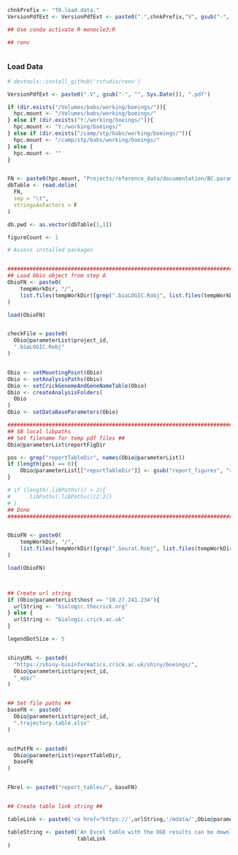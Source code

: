 <!-- Set Parameters Module -->
<!-- Set the chnkPrefix to make all chunks unique in the overall folder -->
```r
chnkPrefix <- "T0.load.data."
VersionPdfExt <- VersionPdfExt <- paste0(".",chnkPrefix,"V", gsub("-", "", Sys.Date()), ".pdf")

## Use conda activate R-monocle3;R

## renv



```


### Load Data
```r

# devtools::install_github('rstudio/renv')

VersionPdfExt <- paste0(".V", gsub("-", "", Sys.Date()), ".pdf")

if (dir.exists("/Volumes/babs/working/boeings/")){
  hpc.mount <- "/Volumes/babs/working/boeings/"
} else if (dir.exists("Y:/working/boeings/")){
  hpc.mount <- "Y:/working/boeings/"
} else if (dir.exists("/camp/stp/babs/working/boeings/")){
  hpc.mount <- "/camp/stp/babs/working/boeings/"
} else {
  hpc.mount <- ""
}


FN <- paste0(hpc.mount, "Projects/reference_data/documentation/BC.parameters.txt")
dbTable <- read.delim(
  FN, 
  sep = "\t",
  stringsAsFactors = F
)

db.pwd <- as.vector(dbTable[1,1])

figureCount <- 1

# Assess installed packages


###############################################################################
## Load Obio object from step A                                              ##
ObioFN <- paste0(
    tempWorkDir, "/", 
    list.files(tempWorkDir)[grep(".bioLOGIC.Robj", list.files(tempWorkDir))]
)

load(ObioFN)


checkFile = paste0(
  Obio@parameterList$project_id,
  ".bioLOGIC.Robj"
)


Obio <- setMountingPoint(Obio)
Obio <- setAnalysisPaths(Obio)
Obio <- setCrickGenomeAndGeneNameTable(Obio)
Obio <- createAnalysisFolders(
  Obio
)
Obio <- setDataBaseParameters(Obio)

###############################################################################
## SB local libpaths                                                         ##
## Set filename for temp pdf files ##
Obio@parameterList$reportFigDir

pos <- grep("reportTableDir", names(Obio@parameterList))
if (length(pos) == 0){
    Obio@parameterList[["reportTableDir"]] <- gsub("report_figures", "report_tables", Obio@parameterList$reportFigDir)
}

# if (length(.libPaths()) > 2){
#     .libPaths(.libPaths()[2:3])
# }
## Done                                                                      ##
###############################################################################


ObioFN <- paste0(
    tempWorkDir, "/", 
    list.files(tempWorkDir)[grep(".Seurat.Robj", list.files(tempWorkDir))]
)

load(ObioFN)



## Create url string
if (Obio@parameterList$host == "10.27.241.234"){
  urlString <- "biologic.thecrick.org"
} else {
  urlString <- "biologic.crick.ac.uk"
}

legendDotSize <- 5


shinyURL <- paste0(
  "https://shiny-bioinformatics.crick.ac.uk/shiny/boeings/",
  Obio@parameterList$project_id,
  "_app/"
)            


## Set file paths ##
baseFN <- paste0(
  Obio@parameterList$project_id, 
  ".trajectory.table.xlsx"
)


outPutFN <- paste0(
  Obio@parameterList$reportTableDir,
  baseFN
)


FNrel <- paste0("report_tables/", baseFN)


## Create table link string ##

tableLink <- paste0('<a href="https://',urlString,'/mdata/',Obio@parameterList$project_id, '/html/', FNrel,' target="_blank">here</a>')  

tableString <- paste0('An Excel table with the DGE results can be downloaded ',
                      tableLink
)


```
